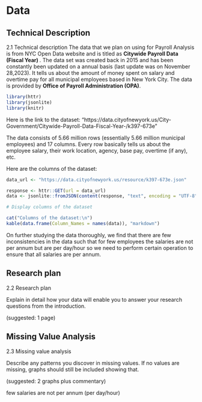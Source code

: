 # Data

## Technical Description
2.1 Technical description
The data that we plan on using for Payroll Analysis is from NYC Open Data website and is titled as  **Citywide Payroll Data (Fiscal Year) **. The data set was created back in 2015 and has been constantly been updated on a annual basis (last update was on November 28,2023). It tells us about the amount of money spent on salary and overtime pay for all municipal employees based in New York City. The data is provided by **Office of Payroll Administration (OPA)**. 
```r
library(httr)
library(jsonlite)
library(knitr)
```

Here is the link to the dataset: "https://data.cityofnewyork.us/City-Government/Citywide-Payroll-Data-Fiscal-Year-/k397-673e"

The data consists of 5.66 million rows (essentially 5.66 million municipal employees) and 17 columns. Every row basically tells us about the employee salary, their work location, agency, base pay, overtime (if any), etc. 

Here are the columns of the dataset:

```r

data_url <- "https://data.cityofnewyork.us/resource/k397-673e.json"

response <- httr::GET(url = data_url)
data <- jsonlite::fromJSON(content(response, "text", encoding = "UTF-8"))

# Display columns of the dataset

cat("Columns of the dataset:\n")
kable(data.frame(Column_Names = names(data)), "markdown")

```

On further studying the data thoroughly, we find that there are few inconsistencies in the data such that for few employees the salaries are not per annum but are per day/hour so we need to perform certain operation to ensure that all salaries are per annum.

## Research plan
2.2 Research plan

Explain in detail how your data will enable you to answer your research questions from the introduction. 

(suggested: 1 page)

## Missing Value Analysis
2.3 Missing value analysis

Describe any patterns you discover in missing values. If no values are missing, graphs should still be included showing that.

(suggested: 2 graphs plus commentary)

few salaries are not per annum (per day/hour)
